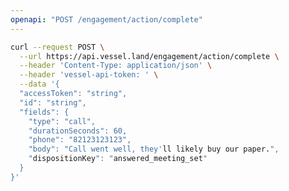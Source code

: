 ```yaml
---
openapi: "POST /engagement/action/complete"
---
```


<RequestExample>

```bash Request
curl --request POST \
  --url https://api.vessel.land/engagement/action/complete \
  --header 'Content-Type: application/json' \
  --header 'vessel-api-token: ' \
  --data '{
  "accessToken": "string",
  "id": "string",
  "fields": {
    "type": "call",
    "durationSeconds": 60,
    "phone": "82123123123",
    "body": "Call went well, they'll likely buy our paper.",
    "dispositionKey": "answered_meeting_set"
  }
}'
```

</RequestExample>
